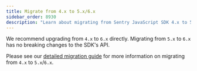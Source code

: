 ```yaml
---
title: Migrate from 4.x to 5.x/6.x
sidebar_order: 8930
description: "Learn about migrating from Sentry JavaScript SDK 4.x to 5.x/6.x"
---
```


We recommend upgrading from `4.x` to `6.x` directly. Migrating from `5.x` to `6.x` has no breaking changes to the SDK's
API.

Please see our [detailed migration guide](https://github.com/getsentry/sentry-javascript/blob/develop/docs/migration/v4-to-v5_v6.md) for more information on migrating from `4.x` to `5.x`/`6.x`.

